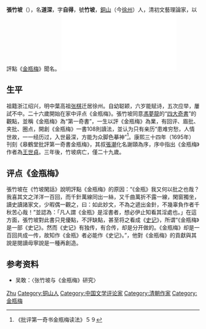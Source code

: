 '''張竹坡'''（{{bd|1670年||1698年|catIdx=Z張}}），名'''道深'''，字'''自得'''，號'''竹坡'''，[[铜山县_(清朝)|銅山]]（今[[徐州|徐州]]）人，清初文藝理論家，以評點《[[金瓶梅|金瓶梅]]》聞名。
[[File:Zhang_Di_Yi_Qi_Shu.pdf|thumb]]

== 生平 ==
祖籍浙江绍兴，明中葉高祖[[张棋|张棋]]迁居徐州。自幼聪颖，六岁能赋诗，五次应举，屢試不中。二十六歲開始在家中评点《金瓶梅》。張竹坡同意[[馮夢龍|馮夢龍]]的“[[四大奇書|四大奇書]]”的觀點，並稱《金瓶梅》為“第一奇書”，一生以評《金瓶梅》為業，有回评、眉批、夹批、圈点，開創《金瓶梅》一書108則讀法，並认为只有亲历“患难穷愁，人情世故，一一经历过，入世最深，方能为众脚色摹神”<ref>《批评第一奇书金瓶梅读法》５９</ref>。康熙三十四年（1695年）刊刻《皋鶴堂批評第一奇書金瓶梅》，其叔[[张潮_(清朝)|張潮]]化名謝頤為序，序中指出《金瓶梅》作者為[[王世貞|王世貞]]。三年後，竹坡病亡，僅二十九歲。

== 评点《金瓶梅》 ==
張竹坡在《竹坡閑話》說明評點《金瓶梅》的原因：“《金瓶》我又何以批之也哉？我喜其文之洋洋一百回，而千針萬線同出一絲，又千曲萬折不露一線，閑窗獨坐，讀史讀諸家文，少暇偶一觀之，曰：如此妙文，不為之遞出金針，不幾辜負作者千秋苦心哉！”並認為：「凡人謂《金瓶》是淫書者，想必伊止知看其淫處也。」在這方面，張竹坡對此書只見優點，不評缺點，甚至将之看成《[[史记|史记]]》，所谓“《金瓶梅》是一部《史记》。然而《史记》有独传，有合传，却是分开做的。《金瓶梅》却是一百回共成一传，故知作《金瓶》者必能作《史记》。”，他對《金瓶梅》的貢獻與其說是閱讀毋寧說是一種再創造。

== 参考资料 ==
{{Reflist}}
* 吴敢：〈张竹坡与《金瓶梅》研究〉

{{金瓶梅}}
{{Authority control}}
{{DEFAULTSORT:zhang}}
[[Category:张姓|Zhu]]
[[Category:铜山人|Category:铜山人]]
[[Category:中国文学评论家|Category:中国文学评论家]]
[[Category:清朝作家|Category:清朝作家]]
[[Category:金瓶梅|Category:金瓶梅]]